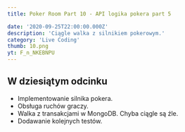 ```yaml
---
title: Poker Room Part 10 - API logika pokera part 5

date: '2020-09-25T22:00:00.000Z'
description: 'Ciągle walka z silnikiem pokerowym.'
category: 'Live Coding'
thumb: 10.png
yt: F_n_NKEBNPU
---
```


## W dziesiątym odcinku

- Implementowanie silnika pokera.
- Obsługa ruchów graczy.
- Walka z transakcjami w MongoDB. Chyba ciągle są źle.
- Dodawanie kolejnych testów.

<PokerRoomCommon />
